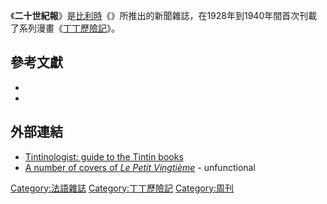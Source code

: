 《'''二十世紀報'''》是[[比利時|比利時]]《{{link-en|二十世紀報 (報紙)|Le Vingtième Siècle|二十世紀報}}》所推出的新聞雜誌，在1928年到1940年間首次刊載了系列漫畫《[[丁丁歷險記|丁丁歷險記]]》。

== 參考文獻 ==
{{refbegin}}
*{{cite book |last=Goddin |first=Philippe |authorlink=Philippe Goddin |title=Hergé. Levenslijnen. Biografie |year=2008 |publisher=Moulinsart |language=nl |isbn=978-2-87424-171-0 |ref=harv}}
*{{cite book |last=de Grand Ry |first=Michel |last2=Nizette |first2=André |last3=Lechat |first3=Jean-Louis |year=1986 |title=Le livre d'or de la bande dessinée |publisher=Centre de la bande dessinée Belge |location=[[Brussels|Brussels]] |chapter=Hergé |ref=harv}}
{{refend}}

== 外部連結 ==
* [http://www.tintinologist.org/guides/books/index.html Tintinologist: guide to the Tintin books]{{Wayback|url=http://www.tintinologist.org/guides/books/index.html |date=20190803190930 }}
* [https://web.archive.org/web/20080518213311/http://home.scarlet.be/tintinophileparmidautres/page/le_petit_vingtieme.htm A number of covers of ''Le Petit Vingtième'']  - unfunctional

{{丁丁歷險記}}

[[Category:法語雜誌|Category:法語雜誌]]
[[Category:丁丁歷險記|Category:丁丁歷險記]]
[[Category:周刊|Category:周刊]]